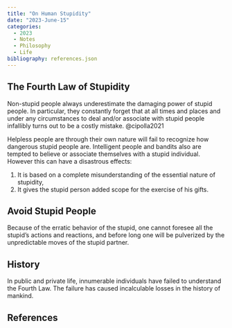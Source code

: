 ```yaml
---
title: "On Human Stupidity"
date: "2023-June-15"
categories:
  - 2023
  - Notes
  - Philosophy
  - Life
bibliography: references.json
---
```


## The Fourth Law of Stupidity

Non-stupid people always underestimate the damaging power of stupid people. In particular, they constantly forget that at all times and places and under any circumstances to deal and/or associate with stupid people infallibly turns out to be a costly mistake. @cipolla2021

Helpless people are through their own nature will fail to recognize how dangerous stupid people are. Intelligent people and bandits also are tempted to believe or associate themselves with a stupid individual. However this can have a disastrous effects:

1.  It is based on a complete misunderstanding of the essential nature of stupidity,
2.  It gives the stupid person added scope for the exercise of his gifts.

## Avoid Stupid People

Because of the erratic behavior of the stupid, one cannot foresee all the stupid's actions and reactions, and before long one will be pulverized by the unpredictable moves of the stupid partner.

## History

In public and private life, innumerable individuals have failed to understand the Fourth Law. The failure has caused incalculable losses in the history of mankind.

## References
